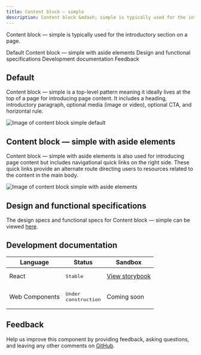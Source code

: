 ```yaml
---
title: Content block – simple
description: Content block &mdash; simple is typically used for the introductory section on a page.
---
```


<PageDescription>

Content block &mdash; simple is typically used for the introductory section on a page.

</PageDescription>

<AnchorLinks>

<AnchorLink>Default</AnchorLink>
<AnchorLink>Content block &mdash; simple with aside elements</AnchorLink>
<AnchorLink>Design and functional specifications</AnchorLink>
<AnchorLink>Development documentation</AnchorLink>
<AnchorLink>Feedback</AnchorLink>

</AnchorLinks>

## Default

Content block &mdash; simple is a top-level pattern meaning it ideally lives at the top of a page for introducing page content. It includes a heading, introductory paragraph, optional media (image or video), optional CTA, and horizontal rule.

![Image of content block simple default](../../images/pattern/content-block-simple/default.jpg)

## Content block  &mdash; simple with aside elements
Content block &mdash; simple with aside elements is also used for introducing page content but includes navigational quick links on the right side. These quick links provide an alternate route directing users to resources related to the content in the main body.

![Image of content block simple with aside elements](../../images/pattern/content-block-simple/with-aside-element.jpg)

## Design and functional specifications

The design specs and functional specs for Content block &mdash; simple can be viewed [here](https://ibm.box.com/s/511cy3utuof76on064vfzmv8dej5nc8c).

## Development documentation

| Language      | Status        | Sandbox                                                                              |
| ------------- | -----------   | ------------------------------------------------------------------------             |
| React         | <div><span class="bx--tag bx--tag--green"><pre>Stable</pre></span></div>        | <a href="https://ibmdotcom-react.mybluemix.net/?path=/story/components-contentblocksimple--default" target="_blank">View storybook</a>     |
| Web Components       | <div><span class="bx--tag bx--tag--cool-gray"><pre>Under construction</pre></span></div>  | Coming soon |


## Feedback

Help us improve this component by providing feedback, asking questions, and leaving any other comments on <a href="https://github.com/carbon-design-system/ibm-dotcom-library" target="_blank">GitHub</a>.
